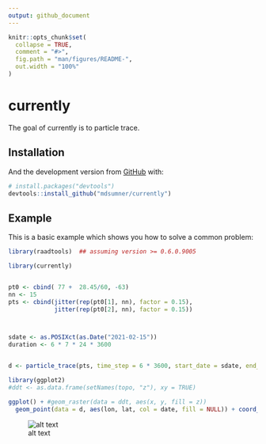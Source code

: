 ```yaml
---
output: github_document
---
```


<!-- README.md is generated from README.Rmd. Please edit that file -->

```r
knitr::opts_chunk$set(
  collapse = TRUE,
  comment = "#>",
  fig.path = "man/figures/README-",
  out.width = "100%"
)
```

# currently

<!-- badges: start -->
<!-- badges: end -->

The goal of currently is to particle trace. 

## Installation

And the development version from [GitHub](https://github.com/) with:

``` r
# install.packages("devtools")
devtools::install_github("mdsumner/currently")
```
## Example

This is a basic example which shows you how to solve a common problem:

```R
library(raadtools)  ## assuming version >= 0.6.0.9005

library(currently) 


pt0 <- cbind( 77 +  28.45/60, -63)
nn <- 15
pts <- cbind(jitter(rep(pt0[1], nn), factor = 0.15),
             jitter(rep(pt0[2], nn), factor = 0.15))



sdate <- as.POSIXct(as.Date("2021-02-15"))
duration <- 6 * 7 * 24 * 3600


d <- particle_trace(pts, time_step = 6 * 3600, start_date = sdate, end_date = sdate - duration)

library(ggplot2)
#ddt <- as.data.frame(setNames(topo, "z"), xy = TRUE)

ggplot() + #geom_raster(data = ddt, aes(x, y, fill = z))
  geom_point(data = d, aes(lon, lat, col = date, fill = NULL)) + coord_fixed(2.2)


```

![alt text](man/figures/Rplot.png)

